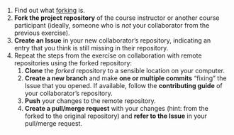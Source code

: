 1. Find out what [forking](https://lennartwittkuhn.com/version-control-book/chapters/github-advanced.html) is.
2. **Fork the project repository** of the course instructor or another course participant (ideally, someone who is *not* your collaborator from the previous exercise).
3. **Create an Issue** in your new collaborator's repository, indicating an entry that you think is still missing in their repository.
4. Repeat the steps from the exercise on collaboration with remote repositories using the forked repository:
    1. **Clone** the *forked* repository to a sensible location on your computer.
    2. **Create a new branch** and make **one or multiple commits** "fixing" the Issue that you opened.
       If available, follow the **contributing guide** of your collaborator's repository.
    3. **Push** your changes to the remote repository.
    4. **Create a pull/merge request** with your changes (hint: from the forked to the original repository) and **refer to the Issue** in your pull/merge request.